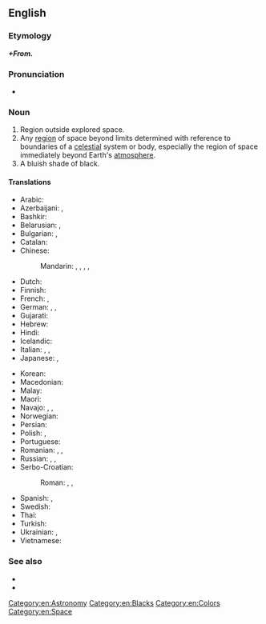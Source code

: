 {{also|outer-space}}
==English==
{{wikipedia}}

===Etymology===
'''''+From.'''''

===Pronunciation===
* {{a|US}} {{IPA|en|/ˌaʊtɚ ˈspeɪs/|[ˌaʊ̯ɾɚ ˈspeɪ̯s]}}

===Noun===
{{en-noun|-}}

# Region outside explored space.
# Any [[region]] of space beyond limits determined with reference to boundaries of a [[celestial]] system or body, especially the region of space immediately beyond Earth's [[atmosphere]].
# A bluish shade of black.
#: {{color panel|outer space ([[w:Pantone|Pantone]])|452f3c}}
#: {{color panel|outer space ([[w:Crayola|Crayola]])|414a4c}}

====Translations====
{{trans-top|region}}
* Arabic: {{t|ar|فَضَاء خَارِجِيّ}}
* Azerbaijani: {{t|az|kosmik fəza}}, {{t|az|kosmos}}
* Bashkir: {{t|ba|йыһан|sc=Cyrl}}
* Belarusian: {{t|be|касмі́чная прасто́ра|f}}, {{t|be|ко́смас|m}}
* Bulgarian: {{t|bg|косми́ческо пространство|n}}, {{t+|bg|ко́смос|m}}
* Catalan: {{t+|ca|espai exterior}}
* Chinese:
*: Mandarin: {{t+|cmn|太空|tr=tàikōng}}, {{t+|cmn|宇宙空間}}, {{t+|cmn|宇宙空间|tr=yǔzhòu kōngjiān}}, {{t+|cmn|外層空間}}, {{t+|cmn|外层空间|tr=wàicéng kōngjiān}}
* Dutch: {{t+|nl|ruimte|f}}
* Finnish: {{t|fi|ulkoavaruus}}
* French: {{t|fr|espace cosmique|m}}, {{t+|fr|cosmos|m}}
* German: {{t+|de|Weltraum|m}}, {{t+|de|All|n}}, {{t+|de|Weltall|n}}
* Gujarati: {{t|gu|અંતરિક્ષ}}
* Hebrew: {{t|he|החלל החיצון|tr=hakhalál hakhitzón}}
* Hindi: {{t-needed|hi}}
* Icelandic: {{t|is|útgeimur|m}}
* Italian: {{t|it|spazio cosmico|m}}, {{t+|it|cosmo|m}}, {{t|it|spazio esterno|m}}
* Japanese: {{t+|ja|宇宙|tr=[[うちゅう]], uchū}}, {{t|ja|宇宙空間|tr=うちゅうくうかん, uchūkūkan}}
{{trans-mid}}
* Korean: {{t+|ko|우주}}
* Macedonian: {{t|mk|вселенски простор|m|sc=Cyrl}}
* Malay: {{t|ms|angkasa lepas}}
* Maori: {{t|mi|tuarangi}}
* Navajo: {{t|nv|yágháhonikáán}}, {{t|nv|yágháhookáán}}, {{t|nv|yáhoníkáán}}
* Norwegian: {{t|no|ytre rom}}
* Persian: {{t|fa|فضای بیرونی|tr=fazâ-ye biruni|sc=fa-Arab}}
* Polish: {{t+|pl|kosmos|m-in}}, {{t+|pl|przestrzeń kosmiczna|f}}
* Portuguese: {{t+|pt|espaço sideral|m}}
* Romanian: {{t+|ro|spațiu cosmic|n}}, {{t|ro|spațiu interplanetar|n}}, {{t+|ro|cosmos|n}}
* Russian: {{t+|ru|ко́смос|m}}, {{t|ru|[[откры́тый]] [[ко́смос]]|m}}, {{t|ru|косми́ческое простра́нство|n}}
* Serbo-Croatian:
*: Roman: {{t+|sh|vasiona|f}}, {{t|sh|vaseljena|f}}, {{t+|sh|svemir|m}}
* Spanish: {{t|es|espacio exterior|m}}, {{t|es|espacio cósmico|m}}
* Swedish: {{t|sv|yttre rymden}}
* Thai: {{t+|th|อวกาศ}}
* Turkish: {{t|tr|dış uzay}}
* Ukrainian: {{t|uk|космі́чний про́стір|m}}, {{t|uk|ко́смос|m}}
* Vietnamese: {{t+|vi|vũ trụ}}
{{trans-bottom}}

===See also===
* {{l|en|Appendix:Colors}}
* {{l|en|astropolitics}}

[[Category:en:Astronomy]]
[[Category:en:Blacks]]
[[Category:en:Colors]]
[[Category:en:Space]]